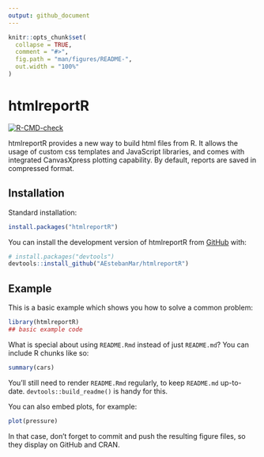 ```yaml
---
output: github_document
---
```


<!-- README.md is generated from README.Rmd. Please edit that file -->

```r
knitr::opts_chunk$set(
  collapse = TRUE,
  comment = "#>",
  fig.path = "man/figures/README-",
  out.width = "100%"
)
```

# htmlreportR

<!-- badges: start -->
[![R-CMD-check](https://github.com/AEstebanMar/htmlreportR/actions/workflows/R-CMD-check.yaml/badge.svg)](https://github.com/AEstebanMar/htmlreportR/actions/workflows/R-CMD-check.yaml)
<!-- badges: end -->

htmlreportR provides a new way to build html files from R. It allows the usage of custom css
templates and JavaScript libraries, and comes with integrated CanvasXpress plotting capability.
By default, reports are saved in compressed format.

## Installation

Standard installation:

``` r
install.packages("htmlreportR")
```

You can install the development version of htmlreportR from [GitHub](https://github.com/) with:

``` r
# install.packages("devtools")
devtools::install_github("AEstebanMar/htmlreportR")
```

## Example

This is a basic example which shows you how to solve a common problem:

```r
library(htmlreportR)
## basic example code
```

What is special about using `README.Rmd` instead of just `README.md`? You can include R chunks like so:

```r
summary(cars)
```

You'll still need to render `README.Rmd` regularly, to keep `README.md` up-to-date. `devtools::build_readme()` is handy for this.

You can also embed plots, for example:

```r
plot(pressure)
```

In that case, don't forget to commit and push the resulting figure files, so they display on GitHub and CRAN.
